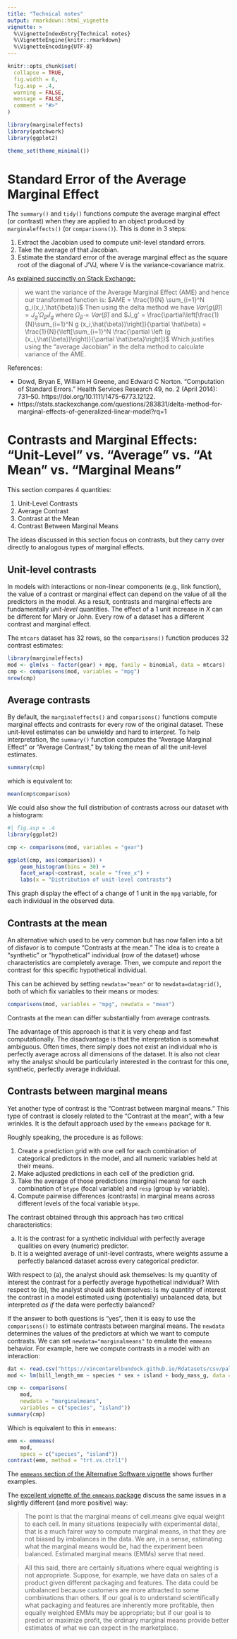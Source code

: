 ```yaml
---
title: "Technical notes"
output: rmarkdown::html_vignette
vignette: >
  %\VignetteIndexEntry{Technical notes}
  %\VignetteEngine{knitr::rmarkdown}
  %\VignetteEncoding{UTF-8}
---
```


```r
knitr::opts_chunk$set(
  collapse = TRUE,
  fig.width = 6,
  fig.asp = .4,
  warning = FALSE,
  message = FALSE,
  comment = "#>"
)

library(marginaleffects)
library(patchwork)
library(ggplot2)

theme_set(theme_minimal())
```


# Standard Error of the Average Marginal Effect

The `summary()` and `tidy()` functions compute the average marginal effect (or contrast) when they are applied to an object produced by `marginaleffects()` (or `comparisons()`). This is done in 3 steps:

1. Extract the Jacobian used to compute unit-level standard errors.
2. Take the average of that Jacobian.
3. Estimate the standard error of the average marginal effect as the square root of the diagonal of J'VJ, where V is the variance-covariance matrix.

As [explained succinctly on Stack Exchange:](https://stats.stackexchange.com/a/331311/4874)

> we want the variance of the Average Marginal Effect (AME) and hence our transformed function is: $AME =  \frac{1}{N} \sum_{i=1}^N g_i(x_i,\hat{\beta})$ Then using the delta method we have $Var \left( g(\hat{\beta}) \right) = J_g' \Omega_{\hat{\beta}} J_g$ where $\Omega_{\hat{\beta}} = Var(\hat{\beta})$ and $J_g' = \frac{\partial\left[\frac{1}{N}\sum_{i=1}^N g (x_i,\hat{\beta})\right]}{\partial \hat\beta} = \frac{1}{N}{\left[\sum_{i=1}^N \frac{\partial \left (g (x_i,\hat{\beta})\right)}{\partial \hat\beta}\right]}$ Which justifies using the "average Jacobian" in the delta method to calculate variance of the AME.

References:

* Dowd, Bryan E, William H Greene, and Edward C Norton. “Computation of Standard Errors.” Health Services Research 49, no. 2 (April 2014): 731–50. https://doi.org/10.1111/1475-6773.12122.
* https://stats.stackexchange.com/questions/283831/delta-method-for-marginal-effects-of-generalized-linear-model?rq=1

# Contrasts and Marginal Effects: "Unit-Level" vs. "Average" vs. "At Mean" vs. "Marginal Means"

This section compares 4 quantities:

1. Unit-Level Contrasts
2. Average Contrast
3. Contrast at the Mean
4. Contrast Between Marginal Means

The ideas discussed in this section focus on contrasts, but they carry over directly to analogous types of marginal effects.

## Unit-level contrasts

In models with interactions or non-linear components (e.g., link function), the value of a contrast or marginal effect can depend on the value of all the predictors in the model. As a result, contrasts and marginal effects are fundamentally *unit-level* quantities. The effect of a 1 unit increase in $X$ can be different for Mary or John. Every row of a dataset has a different contrast and marginal effect.

The `mtcars` dataset has 32 rows, so the `comparisons()` function produces 32 contrast estimates:

```r
library(marginaleffects)
mod <- glm(vs ~ factor(gear) + mpg, family = binomial, data = mtcars)
cmp <- comparisons(mod, variables = "mpg")
nrow(cmp)
```

## Average contrasts

By default, the `marginaleffects()` and `comparisons()` functions compute marginal effects and contrasts for every row of the original dataset. These unit-level estimates can be unwieldy and hard to interpret. To help interpretation, the `summary()` function computes the "Average Marginal Effect" or "Average Contrast," by taking the mean of all the unit-level estimates.

```r
summary(cmp)
```

which is equivalent to:

```r
mean(cmp$comparison)
```

We could also show the full distribution of contrasts across our dataset with a histogram:

```r
#| fig.asp = .4
library(ggplot2)

cmp <- comparisons(mod, variables = "gear")

ggplot(cmp, aes(comparison)) +
    geom_histogram(bins = 30) +
    facet_wrap(~contrast, scale = "free_x") +
    labs(x = "Distribution of unit-level contrasts")
```

This graph display the effect of a change of 1 unit in the `mpg` variable, for each individual in the observed data.

## Contrasts at the mean

An alternative which used to be very common but has now fallen into a bit of disfavor is to compute "Contrasts at the mean." The idea is to create a "synthetic" or "hypothetical" individual (row of the dataset) whose characteristics are completely average. Then, we compute and report the contrast for this specific hypothetical individual. 

This can be achieved by setting `newdata="mean"` or to `newdata=datagrid()`, both of which fix variables to their means or modes:

```r
comparisons(mod, variables = "mpg", newdata = "mean")
```

Contrasts at the mean can differ substantially from average contrasts.

The advantage of this approach is that it is very cheap and fast computationally. The disadvantage is that the interpretation is somewhat ambiguous. Often times, there simply does not exist an individual who is perfectly average across all dimensions of the dataset. It is also not clear why the analyst should be particularly interested in the contrast for this one, synthetic, perfectly average individual.

## Contrasts between marginal means

Yet another type of contrast is the "Contrast between marginal means." This type of contrast is closely related to the "Contrast at the mean", with a few wrinkles. It is the default approach used by the `emmeans` package for `R`.

Roughly speaking, the procedure is as follows: 

1. Create a prediction grid with one cell for each combination of categorical predictors in the model, and all numeric variables held at their means.
2. Make adjusted predictions in each cell of the prediction grid.
3. Take the average of those predictions (marginal means) for each combination of `btype` (focal variable) and `resp` (group `by` variable).
4. Compute pairwise differences (contrasts) in marginal means across different levels of the focal variable `btype`.

The contrast obtained through this approach has two critical characteristics:

a) It is the contrast for a synthetic individual with perfectly average qualities on every (numeric) predictor.
b) It is a weighted average of unit-level contrasts, where weights assume a perfectly balanced dataset across every categorical predictor.

With respect to (a), the analyst should ask themselves: Is my quantity of interest the contrast for a perfectly average hypothetical individual? With respect to (b), the analyst should ask themselves: Is my quantity of interest the contrast in a model estimated using (potentially) unbalanced data, but interpreted *as if* the data were perfectly balanced? 

If the answer to both questions is "yes", then it is easy to use the `comparisons()` to estimate contrasts between marginal means. The `newdata` determines the values of the predictors at which we want to compute contrasts. We can set `newdata="marginalmeans"` to emulate the `emmeans` behavior. For example, here we compute contrasts in a model with an interaction:

```r
dat <- read.csv("https://vincentarelbundock.github.io/Rdatasets/csv/palmerpenguins/penguins.csv")
mod <- lm(bill_length_mm ~ species * sex + island + body_mass_g, data = dat)

cmp <- comparisons(
    mod,
    newdata = "marginalmeans",
    variables = c("species", "island"))
summary(cmp)
```

Which is equivalent to this in `emmeans`:

```r
emm <- emmeans(
    mod,
    specs = c("species", "island"))
contrast(emm, method = "trt.vs.ctrl1")
```

The [`emmeans` section of the Alternative Software vignette](https://vincentarelbundock.github.io/marginaleffects/articles/alternative_software.html#emmeans) shows further examples.

The [excellent vignette of the `emmeans` package](https://cran.r-project.org/web/packages/emmeans/vignettes/basics.html) discuss the same issues in a slightly different (and more positive) way:

> The point is that the marginal means of cell.means give equal weight to each cell. In many situations (especially with experimental data), that is a much fairer way to compute marginal means, in that they are not biased by imbalances in the data. We are, in a sense, estimating what the marginal means would be, had the experiment been balanced. Estimated marginal means (EMMs) serve that need.

> All this said, there are certainly situations where equal weighting is not appropriate. Suppose, for example, we have data on sales of a product given different packaging and features. The data could be unbalanced because customers are more attracted to some combinations than others. If our goal is to understand scientifically what packaging and features are inherently more profitable, then equally weighted EMMs may be appropriate; but if our goal is to predict or maximize profit, the ordinary marginal means provide better estimates of what we can expect in the marketplace.
